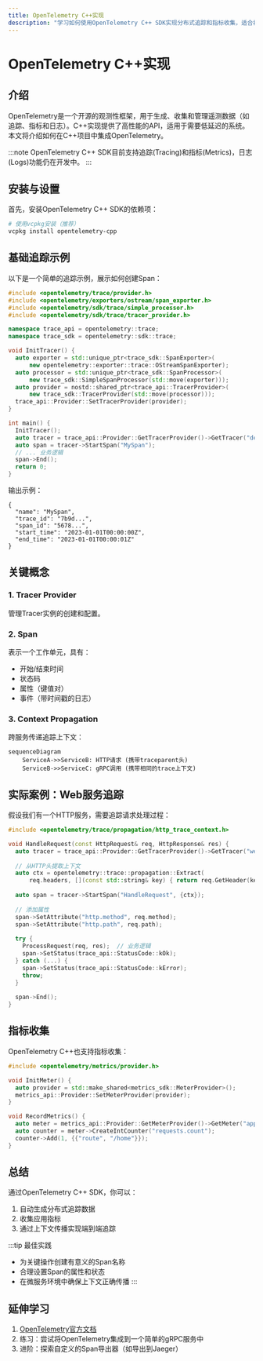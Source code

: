 ```yaml
---
title: OpenTelemetry C++实现
description: "学习如何使用OpenTelemetry C++ SDK实现分布式追踪和指标收集，适合初学者的完整指南。"
---
```


# OpenTelemetry C++实现

## 介绍

OpenTelemetry是一个开源的观测性框架，用于生成、收集和管理遥测数据（如追踪、指标和日志）。C++实现提供了高性能的API，适用于需要低延迟的系统。本文将介绍如何在C++项目中集成OpenTelemetry。

:::note
OpenTelemetry C++ SDK目前支持追踪(Tracing)和指标(Metrics)，日志(Logs)功能仍在开发中。
:::

## 安装与设置

首先，安装OpenTelemetry C++ SDK的依赖项：

```bash
# 使用vcpkg安装（推荐）
vcpkg install opentelemetry-cpp
```

## 基础追踪示例

以下是一个简单的追踪示例，展示如何创建Span：

```cpp
#include <opentelemetry/trace/provider.h>
#include <opentelemetry/exporters/ostream/span_exporter.h>
#include <opentelemetry/sdk/trace/simple_processor.h>
#include <opentelemetry/sdk/trace/tracer_provider.h>

namespace trace_api = opentelemetry::trace;
namespace trace_sdk = opentelemetry::sdk::trace;

void InitTracer() {
  auto exporter = std::unique_ptr<trace_sdk::SpanExporter>(
      new opentelemetry::exporter::trace::OStreamSpanExporter);
  auto processor = std::unique_ptr<trace_sdk::SpanProcessor>(
      new trace_sdk::SimpleSpanProcessor(std::move(exporter)));
  auto provider = nostd::shared_ptr<trace_api::TracerProvider>(
      new trace_sdk::TracerProvider(std::move(processor)));
  trace_api::Provider::SetTracerProvider(provider);
}

int main() {
  InitTracer();
  auto tracer = trace_api::Provider::GetTracerProvider()->GetTracer("demo");
  auto span = tracer->StartSpan("MySpan");
  // ... 业务逻辑
  span->End();
  return 0;
}
```

输出示例：
```
{
  "name": "MySpan",
  "trace_id": "7b9d...",
  "span_id": "5678...",
  "start_time": "2023-01-01T00:00:00Z",
  "end_time": "2023-01-01T00:00:01Z"
}
```

## 关键概念

### 1. Tracer Provider
管理Tracer实例的创建和配置。

### 2. Span
表示一个工作单元，具有：
- 开始/结束时间
- 状态码
- 属性（键值对）
- 事件（带时间戳的日志）

### 3. Context Propagation
跨服务传递追踪上下文：

```mermaid
sequenceDiagram
    ServiceA->>ServiceB: HTTP请求 (携带traceparent头)
    ServiceB->>ServiceC: gRPC调用 (携带相同的trace上下文)
```

## 实际案例：Web服务追踪

假设我们有一个HTTP服务，需要追踪请求处理过程：

```cpp
#include <opentelemetry/trace/propagation/http_trace_context.h>

void HandleRequest(const HttpRequest& req, HttpResponse& res) {
  auto tracer = trace_api::Provider::GetTracerProvider()->GetTracer("web");
  
  // 从HTTP头提取上下文
  auto ctx = opentelemetry::trace::propagation::Extract(
      req.headers, [](const std::string& key) { return req.GetHeader(key); });
  
  auto span = tracer->StartSpan("HandleRequest", {ctx});
  
  // 添加属性
  span->SetAttribute("http.method", req.method);
  span->SetAttribute("http.path", req.path);
  
  try {
    ProcessRequest(req, res);  // 业务逻辑
    span->SetStatus(trace_api::StatusCode::kOk);
  } catch (...) {
    span->SetStatus(trace_api::StatusCode::kError);
    throw;
  }
  
  span->End();
}
```

## 指标收集

OpenTelemetry C++也支持指标收集：

```cpp
#include <opentelemetry/metrics/provider.h>

void InitMeter() {
  auto provider = std::make_shared<metrics_sdk::MeterProvider>();
  metrics_api::Provider::SetMeterProvider(provider);
}

void RecordMetrics() {
  auto meter = metrics_api::Provider::GetMeterProvider()->GetMeter("app");
  auto counter = meter->CreateIntCounter("requests.count");
  counter->Add(1, {{"route", "/home"}});
}
```

## 总结

通过OpenTelemetry C++ SDK，你可以：
1. 自动生成分布式追踪数据
2. 收集应用指标
3. 通过上下文传播实现端到端追踪

:::tip 最佳实践
- 为关键操作创建有意义的Span名称
- 合理设置Span的属性和状态
- 在微服务环境中确保上下文正确传播
:::

## 延伸学习

1. [OpenTelemetry官方文档](https://opentelemetry.io/docs/cpp/)
2. 练习：尝试将OpenTelemetry集成到一个简单的gRPC服务中
3. 进阶：探索自定义的Span导出器（如导出到Jaeger）